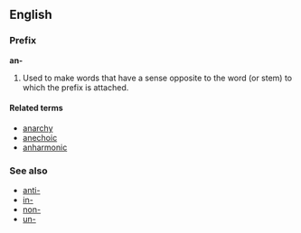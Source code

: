 ==English==
===Prefix===
'''an-'''

#Used to make words that have a sense opposite to the word (or stem) to which the prefix is attached.

====Related terms====
*[[anarchy]]
*[[anechoic]]
*[[anharmonic]]

===See also===
*[[anti-]]
*[[in-]]
*[[non-]]
*[[un-]]
